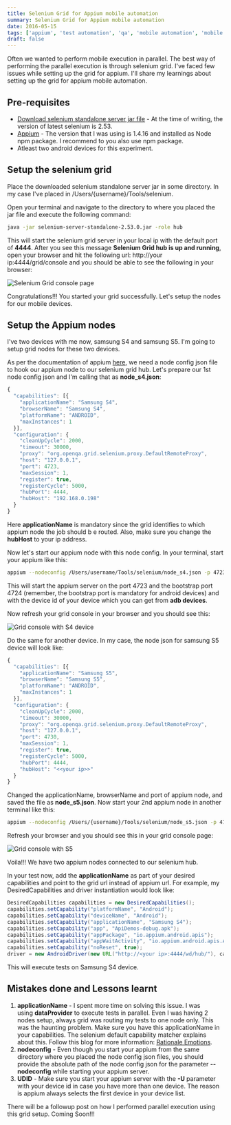 ```yaml
---
title: Selenium Grid for Appium mobile automation
summary: Selenium Grid for Appium mobile automation
date: 2016-05-15
tags: ['appium', 'test automation', 'qa', 'mobile automation', 'mobile', 'selenium']
draft: false
---
```


Often we wanted to perform mobile execution in parallel. The best way of performing the parallel execution is through selenium grid. I've faced few issues while setting up the grid for appium. I'll share my learnings about setting up the grid for appium mobile automation.

## Pre-requisites

- [Download selenium standalone server jar file](http://selenium-release.storage.googleapis.com/2.53/selenium-server-standalone-2.53.0.jar) - At the time of writing, the version of latest selenium is 2.53.
- [Appium](http://appium.io/) - The version that I was using is 1.4.16 and installed as Node npm package. I recommend to you also use npm package.
- Atleast two android devices for this experiment.

## Setup the selenium grid

Place the downloaded selenium standalone server jar in some directory. In my case I've placed in /Users/{username}/Tools/selenium.

Open your terminal and navigate to the directory to where you placed the jar file and execute the following command:

```bash
java -jar selenium-server-standalone-2.53.0.jar -role hub
```

This will start the selenium grid server in your local ip with the default port of **4444**. After you see this message **Selenium Grid hub is up and running**, open your browser and hit the following url: http://your ip:4444/grid/console and you should be able to see the following in your browser:

![Selenium Grid console page](/static/images/Screen-Shot-2016-05-15-at-4.18.35-PM-1024x116.png)

Congratulations!!! You started your grid successfully. Let's setup the nodes for our mobile devices.

## Setup the Appium nodes

I've two devices with me now, samsung S4 and samsung S5. I'm going to setup grid nodes for these two devices.

As per the documentation of appium [here](http://appium.io/slate/en/master/?ruby#selenium-grid), we need a node config json file to hook our appium node to our selenium grid hub. Let's prepare our 1st node config json and I'm calling that as **node_s4.json**:

```javascript
{
  "capabilities": [{
    "applicationName": "Samsung S4",
    "browserName": "Samsung S4",
    "platformName": "ANDROID",
    "maxInstances": 1
  }],
  "configuration": {
    "cleanUpCycle": 2000,
    "timeout": 30000,
    "proxy": "org.openqa.grid.selenium.proxy.DefaultRemoteProxy",
    "host": "127.0.0.1",
    "port": 4723,
    "maxSession": 1,
    "register": true,
    "registerCycle": 5000,
    "hubPort": 4444,
    "hubHost": "192.168.0.198"
  }
}
```

Here **applicationName** is mandatory since the grid identifies to which appium node the job should b e routed. Also, make sure you change the **hubHost** to your ip address.

Now let's start our appium node with this node config. In your terminal, start your appium like this:

```bash
appium --nodeconfig /Users/username/Tools/selenium/node_s4.json -p 4723 -bp 4724 -U {s4 device id}
```

This will start the appium server on the port 4723 and the bootstrap port 4724 (remember, the bootstrap port is mandatory for android devices) and with the device id of your device which you can get from **adb devices**.

Now refresh your grid console in your browser and you should see this:

![Grid console with S4 device](/static/images/Screen-Shot-2016-05-15-at-5.02.03-PM-1024x210.png)

Do the same for another device. In my case, the node json for samsung S5 device will look like:

```javascript
{
  "capabilities": [{
    "applicationName": "Samsung S5",
    "browserName": "Samsung S5",
    "platformName": "ANDROID",
    "maxInstances": 1
  }],
  "configuration": {
    "cleanUpCycle": 2000,
    "timeout": 30000,
    "proxy": "org.openqa.grid.selenium.proxy.DefaultRemoteProxy",
    "host": "127.0.0.1",
    "port": 4730,
    "maxSession": 1,
    "register": true,
    "registerCycle": 5000,
    "hubPort": 4444,
    "hubHost": "<<your ip>>"
  }
}
```

Changed the applicationName, browserName and port of appium node, and saved the file as **node_s5.json**. Now start your 2nd appium node in another terminal like this:

```bash
appium --nodeconfig /Users/{username}/Tools/selenium/node_s5.json -p 4730 -bp 4731 -U {s5 device id}
```

Refresh your browser and you should see this in your grid console page:

![Grid console with S5](/static/images/Screen-Shot-2016-05-15-at-5.14.21-PM-1024x212.png)

Voila!!! We have two appium nodes connected to our selenium hub.

In your test now, add the **applicationName** as part of your desired capabilities and point to the grid url instead of appium url. For example, my DesiredCapabilities and driver instantiation would look like:

```java
DesiredCapabilities capabilities = new DesiredCapabilities();
capabilities.setCapability("platformName", "Android");
capabilities.setCapability("deviceName", "Android");
capabilities.setCapability("applicationName", "Samsung S4");
capabilities.setCapability("app", "ApiDemos-debug.apk");
capabilities.setCapability("appPackage", "io.appium.android.apis");
capabilities.setCapability("appWaitActivity", "io.appium.android.apis.ApiDemos");
capabilities.setCapability("noReset", true);
driver = new AndroidDriver(new URL("http://<your ip>:4444/wd/hub/"), capabilities);
```

This will execute tests on Samsung S4 device.

## Mistakes done and Lessons learnt

1. **applicationName** - I spent more time on solving this issue. I was using **dataProvider** to execute tests in parallel. Even I was having 2 nodes setup, always grid was routing my tests to one node only. This was the haunting problem. Make sure you have this applicationName in your capabilities. The selenium default capability matcher explains about this. Follow this blog for more information: [Rationale Emotions](https://rationaleemotions.wordpress.com/2014/01/19/working-with-a-custom-capability-matcher-in-the-grid/).
2. **nodeconfig** - Even though you start your appium from the same directory where you placed the node config json files, you should provide the absolute path of the node config json for the parameter **\--nodeconfig** while starting your appium server.
3. **UDID** - Make sure you start your appium server with the **\-U** parameter with your device id in case you have more than one device. The reason is appium always selects the first device in your device list.

There will be a followup post on how I performed parallel execution using this grid setup. Coming Soon!!!
